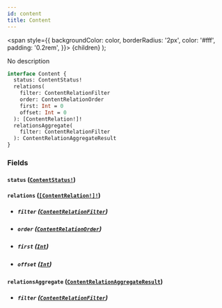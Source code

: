 ```yaml
---
id: content
title: Content
---
```


<span
style={{
      backgroundColor: color,
      borderRadius: '2px',
      color: '#fff',
      padding: '0.2rem',
    }}>
{children}
</span>
);

No description

```graphql
interface Content {
  status: ContentStatus!
  relations(
    filter: ContentRelationFilter
    order: ContentRelationOrder
    first: Int = 0
    offset: Int = 0
  ): [ContentRelation!]!
  relationsAggregate(
    filter: ContentRelationFilter
  ): ContentRelationAggregateResult
}
```

### Fields

#### `status` ([`ContentStatus!`](/docs/schema/enums/content-status))

#### `relations` ([`[ContentRelation!]!`](/docs/schema/objects/content-relation))

- ##### `filter` ([`ContentRelationFilter`](/docs/schema/inputs/content-relation-filter))

- ##### `order` ([`ContentRelationOrder`](/docs/schema/inputs/content-relation-order))

- ##### `first` ([`Int`](/docs/schema/scalars/int))

- ##### `offset` ([`Int`](/docs/schema/scalars/int))

#### `relationsAggregate` ([`ContentRelationAggregateResult`](/docs/schema/objects/content-relation-aggregate-result))

- ##### `filter` ([`ContentRelationFilter`](/docs/schema/inputs/content-relation-filter))
